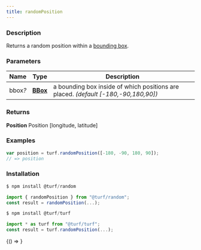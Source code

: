 ```yaml
---
title: randomPosition
---
```



### Description

Returns a random position within a [bounding box](https://tools.ietf.org/html/rfc7946#section-5).

### Parameters

| Name         | Type                                                      | Description                                                                        |
| ------------ | --------------------------------------------------------- | ---------------------------------------------------------------------------------- |
| bbox<i>?</i> | **[BBox](https://tools.ietf.org/html/rfc7946#section-5)** | a bounding box inside of which positions are placed. _(default [-180,-90,180,90])_ |

### Returns

**Position** Position [longitude, latitude]

### Examples

```javascript
var position = turf.randomPosition([-180, -90, 180, 90]);
// => position
```

### Installation

```javascript
$ npm install @turf/random

import { randomPosition } from "@turf/random";
const result = randomPosition(...);
```

```javascript
$ npm install @turf/turf

import * as turf from "@turf/turf";
const result = turf.randomPosition(...);
```

<!-- Expose turf as global var for experimenting in the browser console -->

<BrowserOnly>{() => <WindowTurfGlobal turf={turf} />}</BrowserOnly>
